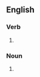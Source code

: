 ==English==

===Verb===
{{head|en|verb form}}

# {{en-third-person singular of|juggle}}

===Noun===
{{head|en|noun form}}

# {{plural of|juggle|lang=en}}